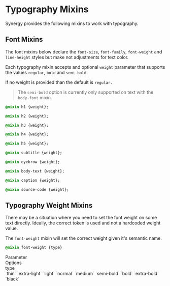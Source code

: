
<Meta title="Synergy Design System/Developer Docs/Mixins/Typography"/>

# Typography Mixins

Synergy provides the following mixins to work with typography.

## Font Mixins

The font mixins below declare the `font-size`, `font-family`, `font-weight` and `line-height` styles but make not adjustments for text color.

Each typography mixin accepts and optional `weight` parameter that supports the values `regular`, `bold` and `semi-bold`.

If no weight is provided than the default is `regular.`

> The `semi-bold` option is currently only supported on text with the `body-font` mixin.

```css
@mixin h1 {weight};

@mixin h2 {weight};

@mixin h3 {weight};

@mixin h4 {weight};

@mixin h5 {weight};

@mixin subtitle {weight};

@mixin eyebrow {weight};

@mixin body-text {weight};

@mixin caption {weight};

@mixin source-code {weight};
```

## Typography Weight Mixins

There may be a situation where you need to set the font weight on some text directly. Ideally, the correct token is used and not a hardcoded weight value.

The `font-weight` mixin will set the correct weight given it's semantic name.

```css
@mixin font-weight {type}
```

<div className="table margin-top">
    <div>
        <div>Parameter</div>
        <div>Options</div>
    </div>
    <div>
        <div>type</div>
        <div>`thin` `extra-light` `light` `normal` `medium` `semi-bold` `bold` `extra-bold` `black`</div>
    </div>
</div>
